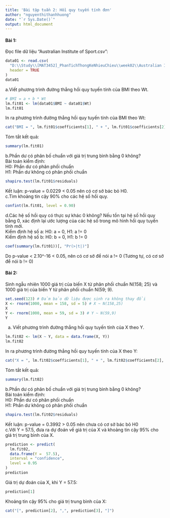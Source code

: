 ```yaml
---
title: 'Bài tập tuần 2: Hồi quy tuyến tính đơn'
author: "nguyenthithanhhuong"
date: "`r Sys.Date()`"
output: html_document
---
```


#### **Bài 1:** 
Đọc file dữ liệu "Australian Institute of Sport.csv":
```r
data01 <- read.csv(
  "D:\\Study\\[MAT3452]_PhanTichThongKeNhieuChieu\\week02\\Australian Institute of Sport.csv",
  header = TRUE
)
data01
```
a.Viết phương trình đường thẳng hồi quy tuyến tính của BMI theo Wt.
```r
# BMI = a + b * Wt
lm.fit01 <- lm(data01$BMI ~ data01$Wt)
lm.fit01
```
In ra phương trình đường thẳng hồi quy tuyến tính của BMI theo Wt:
```r
cat("BMI = ", lm.fit01$coefficients[1], " + ", lm.fit01$coefficients[2], " * Wt") 
```
Tóm tắt kết quả:
```r
summary(lm.fit01)
```
b.Phần dư có phân bố chuẩn với giá trị trung bình bằng 0 không?\
Bài toán kiểm định:\
H0: Phần dư có phân phối chuẩn\
H1: Phần dư không có phân phối chuẩn\
```r
shapiro.test(lm.fit01$residuals) 
```
Kết luận: p-value = 0.0229 < 0.05 nên có cơ sở bác bỏ H0.\
c.Tìm khoảng tin cậy 90% cho các hệ số hồi quy.
```r
confint(lm.fit01, level = 0.90)
```
d.Các hệ số hồi quy có thực sự khác 0 không? Nếu tồn tại hệ số hồi quy bằng
0, xác định lại ước lượng của các hệ số trong mô hình hồi quy tuyến tính mới.\
Kiểm định hệ số a: H0: a = 0, H1: a != 0\
Kiểm định hệ số b: H0: b = 0, H1: b != 0\
```r
coef(summary(lm.fit01))[, "Pr(>|t|)"]
```
Do p-value < 2.10^-16 < 0.05, nên có cơ sở để nói a != 0 (Tương tự, có cơ sở để nói b != 0)

#### **Bài 2:**
Sinh ngẫu nhiên 1000 giá trị của biến X từ phân phối chuẩn N(158; 25) và 1000 giá trị
của biến Y từ phân phối chuẩn N(59; 9).
```r
set.seed(123) # Đảm bảo dữ liệu được sinh ra không thay đổi
X <- rnorm(1000, mean = 158, sd = 5) # X ~ N(158,25)
X
Y <- rnorm(1000, mean = 59, sd = 3) # Y ~ N(59,9)
Y
```
a. Viết phương trình đường thẳng hồi quy tuyến tính của X theo Y.
```r
lm.fit02 <- lm(X ~ Y, data = data.frame(X, Y))
lm.fit02
```
In ra phương trình đường thẳng hồi quy tuyến tính của X theo Y:
```r
cat("X = ", lm.fit02$coefficients[1], " + ", lm.fit02$coefficients[2], " * Y")
```
Tóm tắt kết quả:
```r
summary(lm.fit02)
```
b.Phần dư có phân bố chuẩn với giá trị trung bình bằng 0 không?\
Bài toán kiểm định:\
H0: Phần dư có phân phối chuẩn\
H1: Phần dư không có phân phối chuẩn
```r
shapiro.test(lm.fit02$residuals) 
```
Kết luận: p-value = 0.3992 > 0.05 nên chưa có cơ sở bác bỏ H0\
c.Với Y = 57.5, đưa ra dự đoán về giá trị của X và khoảng tin cậy 95% cho giá trị trung
bình của X.
```r
prediction <- predict(
  lm.fit02, 
  data.frame(Y =  57.5), 
  interval = "confidence", 
  level = 0.95
)       
prediction
```
Giá trị dự đoán của X, khi Y = 57.5:
```r
prediction[1]
```
Khoảng tin cậy 95% cho giá trị trung bình của X:
```r
cat("[", prediction[2], ",", prediction[3], "]")
```
